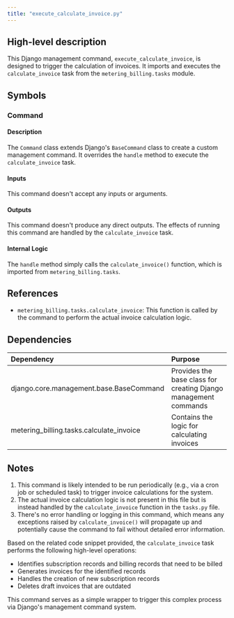 ```yaml
---
title: "execute_calculate_invoice.py"
---
```


## High-level description
This Django management command, `execute_calculate_invoice`, is designed to trigger the calculation of invoices. It imports and executes the `calculate_invoice` task from the `metering_billing.tasks` module.

## Symbols

### Command
#### Description
The `Command` class extends Django's `BaseCommand` class to create a custom management command. It overrides the `handle` method to execute the `calculate_invoice` task.

#### Inputs
This command doesn't accept any inputs or arguments.

#### Outputs
This command doesn't produce any direct outputs. The effects of running this command are handled by the `calculate_invoice` task.

#### Internal Logic
The `handle` method simply calls the `calculate_invoice()` function, which is imported from `metering_billing.tasks`.

## References
- `metering_billing.tasks.calculate_invoice`: This function is called by the command to perform the actual invoice calculation logic.

## Dependencies
| Dependency | Purpose |
|:-----------|:--------|
| django.core.management.base.BaseCommand | Provides the base class for creating Django management commands |
| metering_billing.tasks.calculate_invoice | Contains the logic for calculating invoices |

## Notes
1. This command is likely intended to be run periodically (e.g., via a cron job or scheduled task) to trigger invoice calculations for the system.
2. The actual invoice calculation logic is not present in this file but is instead handled by the `calculate_invoice` function in the `tasks.py` file.
3. There's no error handling or logging in this command, which means any exceptions raised by `calculate_invoice()` will propagate up and potentially cause the command to fail without detailed error information.

Based on the related code snippet provided, the `calculate_invoice` task performs the following high-level operations:
- Identifies subscription records and billing records that need to be billed
- Generates invoices for the identified records
- Handles the creation of new subscription records
- Deletes draft invoices that are outdated

This command serves as a simple wrapper to trigger this complex process via Django's management command system.